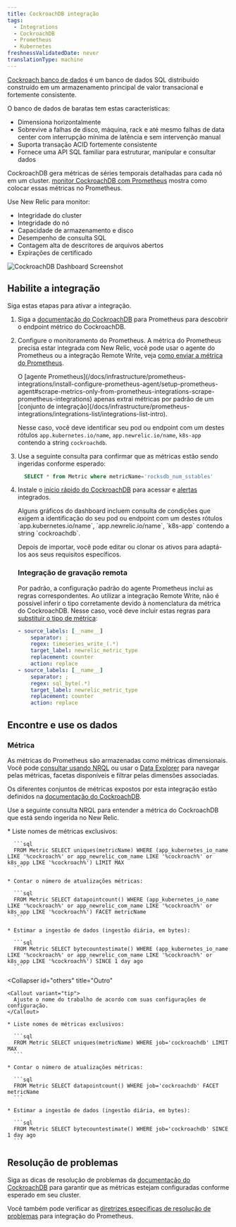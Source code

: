 ```yaml
---
title: CockroachDB integração
tags:
  - Integrations
  - CockroachDB
  - Prometheus
  - Kubernetes
freshnessValidatedDate: never
translationType: machine
---
```



[Cockroach banco de dados](https://www.cockroachlabs.com/docs/) é um banco de dados SQL distribuído construído em um armazenamento principal de valor transacional e fortemente consistente.

O banco de dados de baratas tem estas características:

* Dimensiona horizontalmente
* Sobrevive a falhas de disco, máquina, rack e até mesmo falhas de data center com interrupção mínima de latência e sem intervenção manual
* Suporta transação ACID fortemente consistente
* Fornece uma API SQL familiar para estruturar, manipular e consultar dados

CockroachDB gera métricas de séries temporais detalhadas para cada nó em um cluster. [monitor CockroachDB com Prometheus](https://www.cockroachlabs.com/docs/v22.1/monitor-cockroachdb-with-prometheus.html#before-you-begin) mostra como colocar essas métricas no Prometheus.

Use New Relic para monitor:

* Integridade do cluster
* Integridade do nó
* Capacidade de armazenamento e disco
* Desempenho de consulta SQL
* Contagem alta de descritores de arquivos abertos
* Expirações de certificado

<img
  title="CockroachDB Dashboard"
  alt="CockroachDB Dashboard Screenshot"
  src={inrastructureCockroachdbDashboard}
/>

## Habilite a integração

Siga estas etapas para ativar a integração.

1. Siga a [documentação do CockroachDB](https://www.cockroachlabs.com/docs/v22.1/monitor-cockroachdb-with-prometheus.html) para Prometheus para descobrir o endpoint métrico do CockroachDB.

2. Configure o monitoramento do Prometheus. A métrica do Prometheus precisa estar integrada com New Relic, você pode usar o agente do Prometheus ou a integração Remote Write, veja [como enviar a métrica do Prometheus](/docs/infrastructure/prometheus-integrations/install-configure-prometheus-agent/get-started/send-prometheus-metric-data-new-relic/).

   <Callout variant="important">
     O [agente Prometheus](/docs/infrastructure/prometheus-integrations/install-configure-prometheus-agent/setup-prometheus-agent#scrape-metrics-only-from-prometheus-integrations-scrape-prometheus-integrations) apenas extrai métricas por padrão de um [conjunto de integração](/docs/infrastructure/prometheus-integrations/integrations-list/integrations-list-intro).

     Nesse caso, você deve identificar seu pod ou endpoint com um destes rótulos `app.kubernetes.io/name`, `app.newrelic.io/name`, `k8s-app` contendo a string `cockroachdb`.
   </Callout>

3. Use a seguinte consulta para confirmar que as métricas estão sendo ingeridas conforme esperado:

   ```sql
     SELECT * from Metric where metricName='rocksdb_num_sstables'
   ```

4. Instale o [início rápido do CockroachDB](https://newrelic.com/instant-observability/?search=cockroachdb) para acessar <InlinePopover type="dashboards"/>e [alertas](/docs/alerts-applied-intelligence/new-relic-alerts/learn-alerts/introduction-alerts/) integrados.

   <Callout variant="important">
     Alguns gráficos do dashboard incluem consulta de condições que exigem a identificação do seu pod ou endpoint com um destes rótulos `app.kubernetes.io/name`, `app.newrelic.io/name`, `k8s-app` contendo a string `cockroachdb`.
   </Callout>

   Depois de importar, você pode editar ou clonar os ativos para adaptá-los aos seus requisitos específicos.

   ### Integração de gravação remota

   Por padrão, a configuração padrão do agente Prometheus inclui as regras correspondentes. Ao utilizar a integração Remote Write, não é possível inferir o tipo corretamente devido à nomenclatura da métrica do CockroachDB. Nesse caso, você deve incluir estas regras para [substituir o tipo de métrica](/docs/infrastructure/prometheus-integrations/install-configure-remote-write/set-your-prometheus-remote-write-integration/#override-mapping):

   ```yaml
   - source_labels: [__name__]
       separator: ;
       regex: timeseries_write_(.*)
       target_label: newrelic_metric_type
       replacement: counter
       action: replace
   - source_labels: [__name__]
       separator: ;
       regex: sql_byte(.*)
       target_label: newrelic_metric_type
       replacement: counter
       action: replace
   ```

## Encontre e use os dados

### Métrica

As métricas do Prometheus são armazenadas como métricas dimensionais. Você pode [consultar usando NRQL](/docs/telemetry-data-platform/get-data/apis/query-metric-data-type/) ou usar o [Data Explorer](/docs/query-your-data/explore-query-data/browse-data/introduction-data-explorer/) para navegar pelas métricas, facetas disponíveis e filtrar pelas dimensões associadas.

Os diferentes conjuntos de métricas expostos por esta integração estão definidos na [documentação do CockroachDB](https://www.cockroachlabs.com/docs/stable/monitoring-and-alerting.html).

Use a seguinte consulta NRQL para entender a métrica do CockroachDB que está sendo ingerida no New Relic.

<CollapserGroup>
  <Collapser
    id="prometheus-agent"
    title="Prometheus agente da New Relic"
  >
    * Liste nomes de métricas exclusivos:

      ```sql
      FROM Metric SELECT uniques(metricName) WHERE (app_kubernetes_io_name LIKE '%cockroach%' or app_newrelic_com_name LIKE '%cockroach%' or k8s_app LIKE '%cockroach%') LIMIT MAX
      ```

    * Contar o número de atualizações métricas:

      ```sql
      FROM Metric SELECT datapointcount() WHERE (app_kubernetes_io_name LIKE '%cockroach%' or app_newrelic_com_name LIKE '%cockroach%' or k8s_app LIKE '%cockroach%') FACET metricName
      ```

    * Estimar a ingestão de dados (ingestão diária, em bytes):

      ```sql
      FROM Metric SELECT bytecountestimate() WHERE (app_kubernetes_io_name LIKE '%cockroach%' or app_newrelic_com_name LIKE '%cockroach%' or k8s_app LIKE '%cockroach%') SINCE 1 day ago
      ```
  </Collapser>

  <Collapser
    id="others"
    title="Outro"
  >
    <Callout variant="tip">
      Ajuste o nome do trabalho de acordo com suas configurações de configuração.
    </Callout>

    * Liste nomes de métricas exclusivos:

      ```sql
      FROM Metric SELECT uniques(metricName) WHERE job='cockroachdb' LIMIT MAX
      ```

    * Contar o número de atualizações métricas:

      ```sql
      FROM Metric SELECT datapointcount() WHERE job='cockroachdb' FACET metricName
      ```

    * Estimar a ingestão de dados (ingestão diária, em bytes):

      ```sql
      FROM Metric SELECT bytecountestimate() WHERE job='cockroachdb' SINCE 1 day ago
      ```
  </Collapser>
</CollapserGroup>

## Resolução de problemas

Siga as dicas de resolução de problemas da [documentação do CockroachDB](https://www.cockroachlabs.com/docs/v22.1/monitor-cockroachdb-with-prometheus.html) para garantir que as métricas estejam configuradas conforme esperado em seu cluster.

Você também pode verificar as [diretrizes específicas de resolução de problemas](/docs/infrastructure/prometheus-integrations/troubleshooting/no-data-appears-prometheus-integration) para integração do Prometheus.
